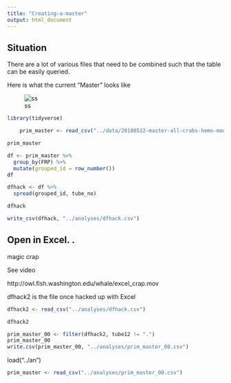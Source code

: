 ```yaml
---
title: "Creating-a-master"
output: html_document
---
```


## Situation
There are a lot of various files that need to be combined such that the table can be easily queried.



Here is what the current "Master" looks like

![ss](img/master.png)




```r
library(tidyverse)
```

```r
    prim_master <- read_csv("../data/20180522-master-all-crabs-hemo-mod3.csv")
```

```r
prim_master
```

```r
df <- prim_master %>% 
  group_by(FRP) %>% 
  mutate(grouped_id = row_number())
df
```

```r
dfhack <- df %>% 
  spread(grouped_id, tube_no)
```

```r
dfhack
```

```r
write_csv(dfhack, "../analyses/dfhack.csv")
```





## Open in Excel. .

magic crap

See video 

http://owl.fish.washington.edu/whale/excel_crap.mov




dfhack2 is the file once hacked up with Excel

```r
dfhack2 <- read_csv("../analyses/dfhack.csv")
```



```r
dfhack2
```

```r
prim_master_00 <- filter(dfhack2, tube12 != ".")
prim_master_00
write.csv(prim_master_00, "../analyses/prim_master_00.csv")
```

load("../an")
```r
prim_master <- read_csv("../analyses/prim_master_00.csv")
```


